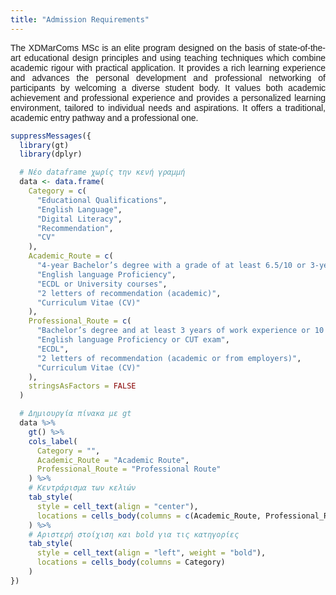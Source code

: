 ```yaml
---
title: "Admission Requirements"
---
```


<style>
p {
  text-align: justify;
}

body {
  font-family: 'Arial', sans-serif; }
  
  
.gt_table_container {
  overflow-x: auto;
}
</style>

<p> The XDMarComs MSc is an elite program designed on the basis of state-of-the-art educational design principles and using teaching techniques which combine academic rigour with practical application. It provides a rich learning experience and advances the personal development and professional networking of participants by welcoming a diverse student body. It values both academic achievement and professional experience and provides a personalized learning environment, tailored to individual needs and aspirations. It offers a traditional, academic entry pathway and a professional one.
</p>

```r
suppressMessages({
  library(gt)
  library(dplyr)

  # Νέο dataframe χωρίς την κενή γραμμή
  data <- data.frame(
    Category = c(
      "Educational Qualifications",
      "English Language",
      "Digital Literacy",
      "Recommendation",
      "CV"
    ),
    Academic_Route = c(
      "4-year Bachelor’s degree with a grade of at least 6.5/10 or 3-year Bachelor’s degree with a grade of at least 2:2 Honors - In both cases, the degree needs to have been obtained within the past 5 years.",
      "English language Proficiency",
      "ECDL or University courses",
      "2 letters of recommendation (academic)",
      "Curriculum Vitae (CV)"
    ),
    Professional_Route = c(
      "Bachelor’s degree and at least 3 years of work experience or 10 years of work experience",
      "English language Proficiency or CUT exam",
      "ECDL",
      "2 letters of recommendation (academic or from employers)",
      "Curriculum Vitae (CV)"
    ),
    stringsAsFactors = FALSE
  )

  # Δημιουργία πίνακα με gt
  data %>%
    gt() %>%
    cols_label(
      Category = "",
      Academic_Route = "Academic Route",
      Professional_Route = "Professional Route"
    ) %>%
    # Κεντράρισμα των κελιών
    tab_style(
      style = cell_text(align = "center"),
      locations = cells_body(columns = c(Academic_Route, Professional_Route))
    ) %>%
    # Αριστερή στοίχιση και bold για τις κατηγορίες
    tab_style(
      style = cell_text(align = "left", weight = "bold"),
      locations = cells_body(columns = Category)
    )
})
```
